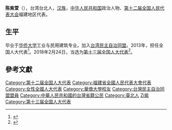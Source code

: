 '''陈紫萱'''（{{bd|1961年||}}），台湾台北人，[[汉族|汉族]]，[[中华人民共和国|中华人民共和国]]政治人物、[[第十二届全国人民代表大会|第十二届全国人民代表大会]]福建地区代表。

== 生平 ==
毕业于[[华侨大学|华侨大学]]工业与民用建筑专业。加入[[台湾民主自治同盟|台湾民主自治同盟]]。2013年，担任全国人大代表<ref>{{cite news|title=全国人大代表信息-陈紫萱|url= http://210.82.31.1:8084/delegate/viewDelegate.action?dbid=121065|accessdate=2013-04-05|newspaper=全国人大网|archive-url=https://web.archive.org/web/20160305223133/http://www.npc.gov.cn/delegate/viewDelegate.action?dbid=121065|archive-date=2016-03-05|dead-url=yes}}</ref>。2018年2月24日，当选为[[第十三届全国人大代表|第十三届全国人大代表]]<ref>{{Cite web|title=（受权发布）中华人民共和国第十三届全国人民代表大会代表名单-中新网|url=http://www.chinanews.com/gn/2018/02-25/8453959.shtml|accessdate=2021-02-13|work=中新网}}</ref>。

==參考文獻==
{{reflist}}

{{DEFAULTSORT:Chen陳}}
[[Category:第十二届全国人大代表|Category:第十二届全国人大代表]]
[[Category:福建省全國人民代表大會代表|Category:福建省全國人民代表大會代表]]
[[Category:女性全國人大代表|Category:女性全國人大代表]]
[[Category:華僑大學校友|Category:華僑大學校友]]
[[Category:台灣民主自治同盟盟員|Category:台灣民主自治同盟盟員]]
[[Category:中華人民共和國的台灣省籍公民|Category:中華人民共和國的台灣省籍公民]]
[[Category:臺北人|Category:臺北人]]
[[Category:陳姓|Zi紫]]
[[Category:第十三届全国人大代表|Category:第十三届全国人大代表]]


{{中国政治人物小作品}}